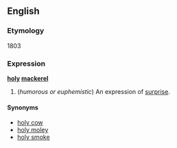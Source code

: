 ==English==
===Etymology===
1803
===Expression===
'''[[holy]] [[mackerel]]'''

#(''humorous or euphemistic'') An expression of [[surprise]].

====Synonyms====
*[[holy cow]]
*[[holy moley]]
*[[holy smoke]]
<!--there are others beginning with "holy", and many, many others without-->